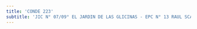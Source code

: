 ```yaml
---
title: 'CONDE 223'
subtitle: 'JIC N° 07/09° EL JARDIN DE LAS GLICINAS - EPC N° 13 RAUL SCALABRINI ORTIZ - CECEP N° 09 (SEDE)'
---
```


#
